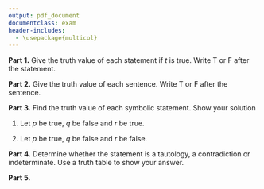 ```yaml
---
output: pdf_document
documentclass: exam
header-includes: 
  - \usepackage{multicol}
---
```

\pagestyle{headandfoot}
\firstpageheader{Logic and Set Theory\\O. D. Hombrebueno}{Nueva Vizcaya State University\\College of Teacher Education}{Midterm Exam\\October 11, 2018}
\runningheader{}{}{}
\firstpagefooter{}{}{}
\runningfooter{Logic and Set Theory}{Midterm Exam}{Page \thepage\ of \numpages}
\runningfootrule

\makebox[4in]{Name:\enspace\hrulefill}

\makebox[3in]{Course and Year:\enspace\hrulefill}

\vspace{5mm}

**Part 1.** Give the truth value of each statement if $t$ is true. Write T or F after the statement.

\begin{multicols}{2}
\begin{enumerate}
\item $\sim p\rightarrow t$
\item $\sim p\vee t$
\item $p\rightarrow(t\vee\sim p)$
\item $p\wedge\sim t$
\item $\sim(p\rightarrow t)$
\end{enumerate}
\end{multicols}

**Part 2.** Give the truth value of each sentence. Write T or F after the sentence.

\begin{multicols}{2}
\begin{enumerate}
\item $p\wedge q$ if $q$ is not true.
\item $p\rightarrow(p\vee q)$ if $p$ is true.
\item $(\sim p\vee r)\vee(q\rightarrow s)$ if $q$ is false.
\item $p\rightarrow(q\vee\sim r)$ if $r$ is false.
\item $p\rightarrow q$ if $\sim(p\wedge q)$ is false.
\end{enumerate}
\end{multicols}

**Part 3.** Find the truth value of each symbolic statement. Show your solution

1. Let $p$ be true, $q$ be false and $r$ be true.

\begin{multicols}{3}
\begin{enumerate}
\item[a.] $r\rightarrow(p\rightarrow q)$
\item[b.] $\sim[(p\wedge q)\rightarrow(r\leftrightarrow q)]$
\end{enumerate}
\end{multicols}

\vspace{.8in}

2. Let $p$ be true, $q$ be false and $r$ be false.

\begin{multicols}{3}
\begin{enumerate}
\item[a.] $\sim p\rightarrow(q\wedge r)$
\item[b.] $\sim[(\sim q\wedge p)\leftrightarrow r]\rightarrow q$
\item[c.] $(\sim p\leftrightarrow\sim r)\vee[p\rightarrow(q\rightarrow r)]$
\end{enumerate}
\end{multicols}

\vspace{.8in}

**Part 4.** Determine whether the statement is a tautology, a contradiction or indeterminate. Use a truth table to show your answer.

\begin{multicols}{3}
\begin{enumerate}
\item[a.] $\sim q \vee(p\rightarrow q)$
\item[b.] $p\rightarrow[(\sim q\rightarrow p)\wedge(q\vee\sim p)]$
\item[c.] $(p\wedge q)\wedge(q\rightarrow\sim p)$
\end{enumerate}
\end{multicols}

\clearpage

**Part 5.**